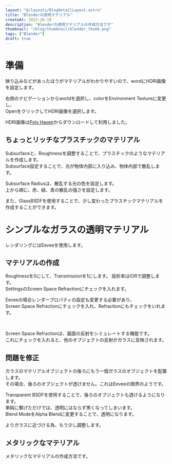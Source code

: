 ```yaml
---
layout: "@/layouts/BlogDetailLayout.astro"
title: "Blenderの透明マテリアル"
createAt: 2023-10-19
description: "Blenderの透明マテリアルの作成方法です"
thumbnail: "/blog/thumbnail/blender_thumb.png"
tags: ["Blender"]
draft: true
---
```



# 準備

映り込みなどがあったほうがマテリアルがわかりやすいので、wordにHDRI画像を設定します。

右側のナビゲーションからworldを選択し、colorをEnvironment Textureに変更し、  
OpenをクリックしてHDRI画像を選択します。

HDRI画像は[Poly Haven](https://polyhaven.com/)からダウンロードして利用しました。

<div class="multi-column-2">
  <CommonImg
    src="/blog/20231019/01.png"
    alt="HDRI画像を設定"
    client:only="react"
  />
  <CommonImg
    src="/blog/20231019/02.png"
    alt="HDRI画像を設定"
    client:only="react"
  />
</div>

## ちょっとリッチなプラスチックのマテリアル

Subsurfaceと、Roughnessを調整することで、プラスチックのようなマテリアルを作成します。  
Subsurface設定することで、光が物体内部に入り込み、物体内部で散乱します。

Subsurface Radiusは、散乱する光の色を設定します。  
上から順に、赤、緑、青の散乱の強さを設定します。

<div class="multi-column-3 mb-XL">

<CommonImg
  src="/blog/20231019/04.png"
  alt="シンプルなガラスの透明マテリアル"
  client:only="react"
/>
<CommonImg
  src="/blog/20231019/03.png"
  alt="シンプルなガラスの透明マテリアル"
  client:only="react"
/>
<CommonImg
  src="/blog/20231019/05.png"
  alt="シンプルなガラスの透明マテリアル"
  client:only="react"
/>
</div>

また、GlassBSDFを使用することで、少し変わったプラスチックマテリアルを作成することができます。

<CommonImg
  src="/blog/20231019/06.png"
  alt="シンプルなガラスの透明マテリアル"
  client:only="react"
/>

# シンプルなガラスの透明マテリアル

レンダリングにはEeveeを使用します。

## マテリアルの作成

Roughnessを0にして、Transmissionを1にします。
屈折率はIORで調整します。  
SettingsのScreen Space Refractionにチェックを入れます。

Eeveeの場合レンダープロパティの設定も変更する必要があり、  
Screen Space Refractionにチェックを入れ、Refractionにもチェックをいれます。

<CommonImg
  src="/blog/20231019/07.png"
  alt="シンプルなガラスの透明マテリアル"
  client:only="react"
/>
<br />

Screen Space Refractionは、画面の反射をシミュレートする機能です。  
これにチェックを入れると、他のオブジェクトの反射がガラスに反映されます。

<CommonImg
  src="/blog/20231019/08.png"
  alt="シンプルなガラスの透明マテリアル"
  client:only="react"
/>

## 問題を修正

ガラスのマテリアルオブジェクトの後ろにもう一個ガラスのオブジェクトを配置します。  
その場合、後ろのオブジェクトが透けません。これはEeveeの限界のようです。

<CommonImg
  src="/blog/20231019/09.png"
  alt="シンプルなガラスの透明マテリアル"
  client:only="react"
/>

Transparent BSDFを使用することで、後ろのオブジェクトも透けるようになります。  
単純に繋げただけでは、透明にはならず黒くなってしまいます。  
Blend ModeをAlpha Blendに変更することで、透明になります。

<CommonImg
  src="/blog/20231019/10.png"
  alt="シンプルなガラスの透明マテリアル"
  client:only="react"
/>

よりガラスに近づける為、もう少し調整します。

<CommonImg
  src="/blog/20231019/11.png"
  alt="シンプルなガラスの透明マテリアル"
  client:only="react"
/>

## メタリックなマテリアル

メタリックなマテリアルの作成方法です。

